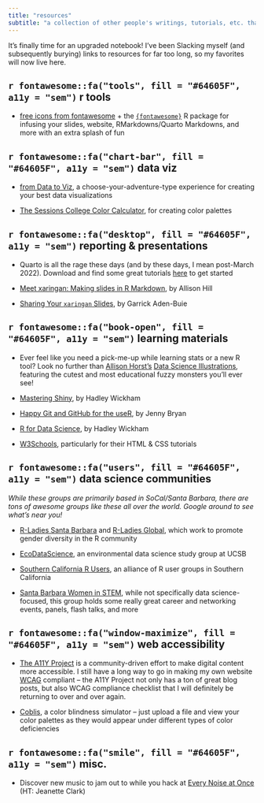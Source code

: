 ```yaml
---
title: "resources"
subtitle: "a collection of other people's writings, tutorials, etc. that I find particularly helpful"
---
```


It's finally time for an upgraded notebook! I've been Slacking myself (and subsequently burying) links to resources for far too long, so my favorites will now live here. 

## `r fontawesome::fa("tools", fill = "#64605F", a11y = "sem")` r tools

* [free icons from fontawesome](https://fontawesome.com/v5/search?m=free) + the [`{fontawesome}`](https://github.com/rstudio/fontawesome) R package for infusing your slides, website, RMarkdowns/Quarto Markdowns, and more with an extra splash of fun

## `r fontawesome::fa("chart-bar", fill = "#64605F", a11y = "sem")` data viz

* [from Data to Viz](https://www.data-to-viz.com/), a choose-your-adventure-type experience for creating your best data visualizations

* [The Sessions College Color Calculator](https://www.sessions.edu/color-calculator/), for creating color palettes

## `r fontawesome::fa("desktop", fill = "#64605F", a11y = "sem")` reporting & presentations

* Quarto is all the rage these days (and by these days, I mean post-March 2022). Download and find some great tutorials [here](https://quarto.org/) to get started

* [Meet xaringan: Making slides in R Markdown](https://arm.rbind.io/slides/xaringan.html#1), by Allison Hill

* [Sharing Your `xaringan` Slides](https://www.garrickadenbuie.com/blog/sharing-xaringan-slides/), by Garrick Aden-Buie

## `r fontawesome::fa("book-open", fill = "#64605F", a11y = "sem")` learning materials

* Ever feel like you need a pick-me-up while learning stats or a new R tool? Look no further than [Allison Horst's](https://twitter.com/allison_horst) [Data Science Illustrations](https://allisonhorst.com/), featuring the cutest and most educational fuzzy monsters you'll ever see!

* [Mastering Shiny](https://mastering-shiny.org/index.html), by Hadley Wickham 

* [Happy Git and GitHub for the useR](https://happygitwithr.com/), by Jenny Bryan

* [R for Data Science](https://r4ds.had.co.nz/), by Hadley Wickham

* [W3Schools](https://www.w3schools.com/default.asp), particularly for their HTML & CSS tutorials

## `r fontawesome::fa("users", fill = "#64605F", a11y = "sem")` data science communities

*While these groups are primarily based in SoCal/Santa Barbara, there are tons of awesome groups like these all over the world. Google around to see what's near you!*

* [R-Ladies Santa Barbara](https://www.meetup.com/rladies-santa-barbara/) and [R-Ladies Global](https://rladies.org/), which work to promote gender diversity in the R community  

* [EcoDataScience](https://eco-data-science.github.io/), an environmental data science study group at UCSB  
* [Southern California R Users](https://socalr.org/), an alliance of R user groups in Southern California  
* [Santa Barbara Women in STEM](https://www.sbwomeninstem.org/), while not specifically data science-focused, this group holds some really great career and networking events, panels, flash talks, and more

## `r fontawesome::fa("window-maximize", fill = "#64605F", a11y = "sem")` web accessibility

* [The A11Y Project](https://www.a11yproject.com/) is a community-driven effort to make digital content more accessible. I still have a long way to go in making my own website [WCAG](https://www.w3.org/WAI/standards-guidelines/wcag/) compliant -- the A11Y Project not only has a ton of great blog posts, but also WCAG compliance checklist that I will definitely be returning to over and over again.  

* [Coblis](https://www.color-blindness.com/coblis-color-blindness-simulator/), a color blindness simulator -- just upload a file and view your color palettes as they would appear under different types of color deficiencies

## `r fontawesome::fa("smile", fill = "#64605F", a11y = "sem")` misc.

* Discover new music to jam out to while you hack at [Every Noise at Once](https://everynoise.com/engenremap.html) (HT: Jeanette Clark)